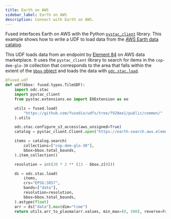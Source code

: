 ```yaml
---
title: Earth on AWS
sidebar_label: Earth on AWS
description: Connect with Earth on AWS.
---
```




Fused interfaces <Tag color="#3399ff">Earth on AWS</Tag> with the Python [`pystac_client`](https://pystac-client.readthedocs.io/en/stable/) library. This example shows how to write a UDF to load data from the [AWS Earth data catalog](https://aws.amazon.com/earth/).


This UDF loads data from an endpoint by [Element 84](https://aws.amazon.com/marketplace/seller-profile?id=seller-ndxivtlrwqtuc) on AWS data marketplace. It uses the `pystac_client` library to search for items in the `cop-dem-glo-30` collection that corresponds to the area that falls within the extent of the [`bbox` object](/core-concepts/filetile/#the-bbox-object)  and loads the data with [`odc.stac.load`](https://odc-stac.readthedocs.io/en/latest/_api/odc.stac.load.html).

```python showLineNumbers
@fused.udf
def udf(bbox: fused.types.TileGDF):
    import odc.stac
    import pystac_client
    from pystac.extensions.eo import EOExtension as eo

    utils = fused.load(
        "https://github.com/fusedio/udfs/tree/f928ee1/public/common/"
    ).utils

    odc.stac.configure_s3_access(aws_unsigned=True)
    catalog = pystac_client.Client.open("https://earth-search.aws.element84.com/v1")

    items = catalog.search(
        collections=["cop-dem-glo-30"],
        bbox=bbox.total_bounds,
    ).item_collection()

    resolution = int(20 * 2 ** (13 - bbox.z[0]))

    ds = odc.stac.load(
        items,
        crs="EPSG:3857",
        bands=["data"],
        resolution=resolution,
        bbox=bbox.total_bounds,
    ).astype(float)
    arr = ds["data"].max(dim="time")
    return utils.arr_to_plasma(arr.values, min_max=(0, 500), reverse=False)
```
